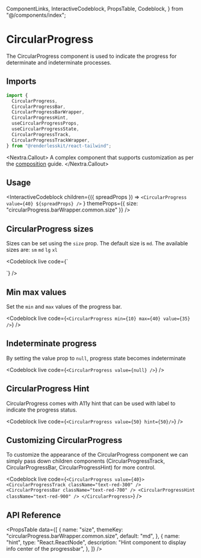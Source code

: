   ComponentLinks,
  InteractiveCodeblock,
  PropsTable,
  Codeblock,
} from "@/components/index";

# CircularProgress

The CircularProgress component is used to indicate the progress for determinate
and indeterminate processes.

<ComponentLinks
  github="circular-progress"
  theme="circularProgress"
  story="feedback-circularprogress"
/>

## Imports

```js
import {
  CircularProgress,
  CircularProgressBar,
  CircularProgressBarWrapper,
  CircularProgressHint,
  useCircularProgressProps,
  useCircularProgressState,
  CircularProgressTrack,
  CircularProgressTrackWrapper,
} from "@renderlesskit/react-tailwind";
```

<Nextra.Callout>
  A complex component that supports customization as per the
  [composition](/docs/composition) guide.
</Nextra.Callout>

## Usage

<InteractiveCodeblock
  children={({ spreadProps }) =>
    `<CircularProgress value={40} ${spreadProps} />`
  }
  themeProps={{ size: "circularProgress.barWrapper.common.size" }}
/>

## CircularProgress sizes

Sizes can be set using the `size` prop. The default size is `md`. The available
sizes are: `sm` `md` `lg` `xl`

<Codeblock
  live
  code={`
<div className="flex items-center space-x-2">
  <CircularProgress size="sm" value={20} />
  <CircularProgress size="md" value={30} />
  <CircularProgress size="lg" value={40} />
  <CircularProgress size="xl" value={50} />
</div>
`}
/>

## Min max values

Set the `min` and `max` values of the progress bar.

<Codeblock
  live
  code={`<CircularProgress min={10} max={40} value={35} />`}
/>

## Indeterminate progress

By setting the value prop to `null`, progress state becomes indeterminate

<Codeblock live code={`<CircularProgress value={null} />`} />

## CircularProgress Hint

CircularProgress comes with A11y hint that can be used with label to indicate
the progress status.

<Codeblock live code={`<CircularProgress value={50} hint={50}/>`} />

## Customizing CircularProgress

To customize the appearance of the CircularProgress component we can simply pass
down children components (CircularProgressTrack, CircularProgressBar,
CircularProgressHint) for more control.

<Codeblock
  live
  code={`
<CircularProgress value={40}>
  <CircularProgressTrack className="text-red-300" />
  <CircularProgressBar className="text-red-700" />
  <CircularProgressHint className="text-red-900" />
</CircularProgress>
`}
/>

## API Reference

<PropsTable
  data={[
    {
      name: "size",
      themeKey: "circularProgress.barWrapper.common.size",
      default: "md",
    },
    {
      name: "hint",
      type: "React.ReactNode",
      description: "Hint component to display info center of the progressbar",
    },
  ]}
/>
